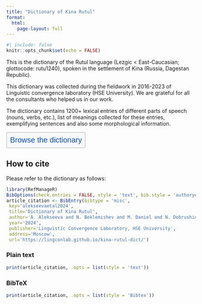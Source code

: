 ```yaml
---
title: "Dictionary of Kina Rutul"
format: 
  html:
    page-layout: full
---
```


```r
#| include: false
knitr::opts_chunk$set(echo = FALSE)
```

This is the dictionary of the Rutul language (Lezgic < East-Caucasian; glottocode: rutu1240), spoken in the settlement of Kina (Russia, Dagestan Republic).

This dictionary was collected during the fieldwork in 2016-2023 of Linguistic convergence laboratory (HSE University). We are grateful for all the consultants who helped us in our work.

The dictionary contains 1200+ lexical entries of different parts of speech (nouns, verbs, etc.), list of meanings collected for these entries, exemplifying sentences and also some morphological information.

<button onclick="window.location.href='./dictionary.html';" style="color: #094fb6; background-color: #f8f9fa; border-radius: 4px; border: 2px solid lightgray; font-size: 20px; padding: 8px;">
  Browse the dictionary
</button>


## How to cite
Please refer to the dictionary as follows:

```r
library(RefManageR)
BibOptions(check.entries = FALSE, style = 'text', bib.style = 'authoryear')
article_citation <- BibEntry(bibtype = 'misc', 
 key='alekseevaetal2024',
 title='Dictionary of Kina Rutul',
 author='A. Alekseeva and N. Beklemishev and M. Daniel and N. Dobrushina and K. Filatov and A. Ivanova and T. Maisak and I. Osorgin',
 year='2024',
 publisher='Linguistic Convergence Laboratory, HSE University',
 address='Moscow',
 url='https://lingconlab.github.io/kina-rutul-dict/')
```

::: {.panel-tabset}
### Plain text
```r
print(article_citation, .opts = list(style = 'text'))
```
### BibTeX

```r
print(article_citation, .opts = list(style = 'Bibtex'))
```
:::